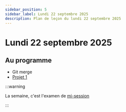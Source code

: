 ```yaml
---
sidebar_position: 5
sidebar_label: Lundi 22 septembre 2025
description: Plan de leçon du lundi 22 septembre 2025
---
```


# Lundi 22 septembre 2025

## Au programme

- Git merge
- [Projet 1](../evaluations/projet_1.mdx)

:::warning

La semaine, c'est l'examen de [mi-session](../evaluations/examen_mi_session.mdx)

:::